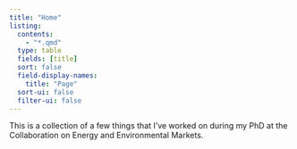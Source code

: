 ```yaml
---
title: "Home"
listing:
  contents:
    - "*.qmd"
  type: table
  fields: [title]
  sort: false
  field-display-names:
    title: "Page"
  sort-ui: false
  filter-ui: false
---
```


This is a collection of a few things that I've worked on during my PhD at the Collaboration on Energy and Environmental Markets.



